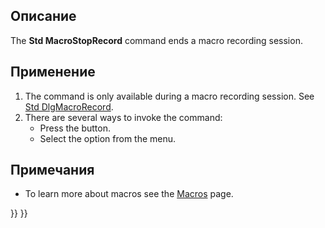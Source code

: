 <languages/>

{{VeryImportantMessage|Obsolete ({{VersionPlus|0.22}}).}}

<div class="mw-translate-fuzzy">
{{Docnav/ru
|[[Std_DlgMacroRecord/ru|Команда "Запись макроса..."]]
|[[Std_DlgMacroExecute/ru|Команда "Макросы..."]]
|[[Std_Macro_Menu/ru|Меню "Макросы"]]
|IconL=Std_DlgMacroRecord.svg
|IconR=Std_DlgMacroExecute.svg
|IconC=Freecad.svg
}}
</div>

{{GuiCommand/ru
|Name=Std_MacroStopRecord
|Name/ru=Остановить запись макроса
|MenuLocation=Макросы → Остановить запись макроса
|Workbenches=Все
|SeeAlso=[[Std_DlgMacroRecord/ru|Запись макроса]]
}}

<span id="Description"></span>
==Описание==

The '''Std MacroStopRecord''' command ends a macro recording session.

<span id="Usage"></span>
==Применение==

# The command is only available during a macro recording session. See [[Std_DlgMacroRecord|Std DlgMacroRecord]].
# There are several ways to invoke the command:
#* Press the {{Button|[[Image:Std_MacroStopRecord.svg|16px]] [[Std_MacroStopRecord|Std MacroStopRecord]]}} button.
#* Select the {{MenuCommand|Macro → [[Image:Std_MacroStopRecord.svg|16px]] Stop macro recording}} option from the menu.

<span id="Notes"></span>
==Примечания==

* To learn more about macros see the [[Macros]] page.


<div class="mw-translate-fuzzy">
{{Docnav/ru
|[[Std_DlgMacroRecord/ru|Команда "Запись макроса..."]]
|[[Std_DlgMacroExecute/ru|Команда "Макросы..."]]
|[[Std_Macro_Menu/ru|Меню "Макросы"]]
|IconL=Std_DlgMacroRecord.svg
|IconR=Std_DlgMacroExecute.svg
|IconC=Freecad.svg
}}
</div>

{{Std Base navi{{#translation:}}}}
{{Userdocnavi{{#translation:}}}}